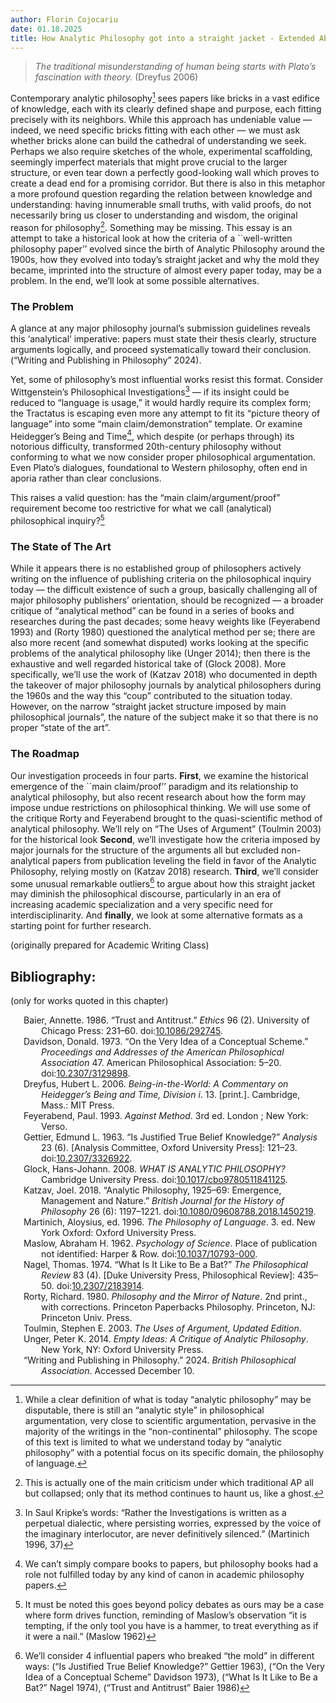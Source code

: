 ```yaml
---
author: Florin Cojocariu
date: 01.18.2025
title: How Analytic Philosophy got into a straight jacket - Extended Abstractx
---
```



> *The traditional misunderstanding of human being starts with Plato's fascination with theory.* (Dreyfus 2006)

Contemporary analytic philosophy[^1] sees papers like bricks in a vast edifice of knowledge, each with its clearly defined shape and purpose, each fitting precisely with its neighbors. While this approach has undeniable value --- indeed, we need specific bricks fitting with each other --- we must ask whether bricks alone can build the cathedral of understanding we seek. Perhaps we also require sketches of the whole, experimental scaffolding, seemingly imperfect materials that might prove crucial to the larger structure, or even tear down a perfectly good-looking wall which proves to create a dead end for a promising corridor. But there is also in this metaphor a more profound question regarding the relation between knowledge and understanding: having innumerable small truths, with valid proofs, do not necessarily bring us closer to understanding and wisdom, the original reason for philosophy[^2]. Something may be missing. This essay is an attempt to take a historical look at how the criteria of a \`\`well-written philosophy paper'' evolved since the birth of Analytic Philosophy around the 1900s, how they evolved into today's straight jacket and why the mold they became, imprinted into the structure of almost every paper today, may be a problem. In the end, we'll look at some possible alternatives.

### The Problem

A glance at any major philosophy journal's submission guidelines reveals this 'analytical' imperative: papers must state their thesis clearly, structure arguments logically, and proceed systematically toward their conclusion. ("Writing and Publishing in Philosophy" 2024).

Yet, some of philosophy's most influential works resist this format. Consider Wittgenstein's Philosophical Investigations[^3] --- if its insight could be reduced to "language is usage," it would hardly require its complex form; the Tractatus is escaping even more any attempt to fit its "picture theory of language" into some "main claim/demonstration" template. Or examine Heidegger's Being and Time[^4], which despite (or perhaps through) its notorious difficulty, transformed 20th-century philosophy without conforming to what we now consider proper philosophical argumentation. Even Plato's dialogues, foundational to Western philosophy, often end in aporia rather than clear conclusions.

This raises a valid question: has the "main claim/argument/proof" requirement become too restrictive for what we call (analytical) philosophical inquiry?[^5]

### The State of The Art

While it appears there is no established group of philosophers actively writing on the influence of publishing criteria on the philosophical inquiry today --- the difficult existence of such a group, basically challenging all of major philosophy publishers' orientation, should be recognized --- a broader critique of "analytical method" can be found in a series of books and researches during the past decades; some heavy weights like (Feyerabend 1993) and (Rorty 1980) questioned the analytical method per se; there are also more recent (and somewhat disputed) works looking at the specific problems of the analytical philosophy like (Unger 2014); then there is the exhaustive and well regarded historical take of (Glock 2008). More specifically, we'll use the work of (Katzav 2018) who documented in depth the takeover of major philosophy journals by analytical philosophers during the 1960s and the way this "coup" contributed to the situation today. However, on the narrow "straight jacket structure imposed by main philosophical journals", the nature of the subject make it so that there is no proper "state of the art".

### The Roadmap

Our investigation proceeds in four parts. **First**, we examine the historical emergence of the \`\`main claim/proof'' paradigm and its relationship to analytical philosophy, but also recent research about how the form may impose undue restrictions on philosophical thinking. We will use some of the critique Rorty and Feyerabend brought to the quasi-scientific method of analytical philosophy. We'll rely on "The Uses of Argument" (Toulmin 2003) for the historical look **Second**, we'll investigate how the criteria imposed by major journals for the structure of the arguments all but excluded non-analytical papers from publication leveling the field in favor of the Analytic Philosophy, relying mostly on (Katzav 2018) research. **Third**, we'll consider some unusual remarkable outliers[^6] to argue about how this straight jacket may diminish the philosophical discourse, particularly in an era of increasing academic specialization and a very specific need for interdisciplinarity. And **finally**, we look at some alternative formats as a starting point for further research.

(originally prepared for Academic Writing Class)

## Bibliography:

(only for works quoted in this chapter)

::::::::::::::::: {#refs .references .csl-bib-body .hanging-indent entry-spacing="0"}
::: {#ref-baierTrustAntitrust1986 .csl-entry}
Baier, Annette. 1986. "Trust and Antitrust." *Ethics* 96 (2). University of Chicago Press: 231--60. doi:[10.1086/292745](https://doi.org/10.1086/292745).
:::

::: {#ref-davidsonVeryIdeaConceptual1973 .csl-entry}
Davidson, Donald. 1973. "On the Very Idea of a Conceptual Scheme." *Proceedings and Addresses of the American Philosophical Association* 47. American Philosophical Association: 5--20. doi:[10.2307/3129898](https://doi.org/10.2307/3129898).
:::

::: {#ref-dreyfusBeingintheworldCommentaryHeideggers2006 .csl-entry}
Dreyfus, Hubert L. 2006. *Being-in-the-World: A Commentary on Heidegger's Being and Time, Division i*. 13. \[print.\]. Cambridge, Mass.: MIT Press.
:::

::: {#ref-feyerabendMethod1993 .csl-entry}
Feyerabend, Paul. 1993. *Against Method*. 3rd ed. London ; New York: Verso.
:::

::: {#ref-gettierJustifiedTrueBelief1963 .csl-entry}
Gettier, Edmund L. 1963. "Is Justified True Belief Knowledge?" *Analysis* 23 (6). \[Analysis Committee, Oxford University Press\]: 121--23. doi:[10.2307/3326922](https://doi.org/10.2307/3326922).
:::

::: {#ref-glockWHATANALYTICPHILOSOPHY2008 .csl-entry}
Glock, Hans-Johann. 2008. *WHAT IS ANALYTIC PHILOSOPHY?* Cambridge University Press. doi:[10.1017/cbo9780511841125](https://doi.org/10.1017/cbo9780511841125).
:::

::: {#ref-katzavAnalyticPhilosophy1925692018 .csl-entry}
Katzav, Joel. 2018. "Analytic Philosophy, 1925--69: Emergence, Management and Nature." *British Journal for the History of Philosophy* 26 (6): 1197--1221. doi:[10.1080/09608788.2018.1450219](https://doi.org/10.1080/09608788.2018.1450219).
:::

::: {#ref-martinichPhilosophyLanguage1996 .csl-entry}
Martinich, Aloysius, ed. 1996. *The Philosophy of Language*. 3. ed. New York Oxford: Oxford University Press.
:::

::: {#ref-maslowPsychologyScience1962 .csl-entry}
Maslow, Abraham H. 1962. *Psychology of Science*. Place of publication not identified: Harper & Row. doi:[10.1037/10793-000](https://doi.org/10.1037/10793-000).
:::

::: {#ref-nagelWhatItBe1974 .csl-entry}
Nagel, Thomas. 1974. "What Is It Like to Be a Bat?" *The Philosophical Review* 83 (4). \[Duke University Press, Philosophical Review\]: 435--50. doi:[10.2307/2183914](https://doi.org/10.2307/2183914).
:::

::: {#ref-rortyPhilosophyMirrorNature1980 .csl-entry}
Rorty, Richard. 1980. *Philosophy and the Mirror of Nature*. 2nd print., with corrections. Princeton Paperbacks Philosophy. Princeton, NJ: Princeton Univ. Press.
:::

::: {#ref-toulminUsesArgumentUpdated2003 .csl-entry}
Toulmin, Stephen E. 2003. *The Uses of Argument, Updated Edition*.
:::

::: {#ref-ungerEmptyIdeasCritique2014 .csl-entry}
Unger, Peter K. 2014. *Empty Ideas: A Critique of Analytic Philosophy*. New York, NY: Oxford University Press.
:::

::: {#ref-WritingPublishingPhilosophy .csl-entry}
"Writing and Publishing in Philosophy." 2024. *British Philosophical Association*. Accessed December 10.
:::
:::::::::::::::::

[^1]: While a clear definition of what is today "analytic philosophy" may be disputable, there is still an "analytic style" in philosophical argumentation, very close to scientific argumentation, pervasive in the majority of the writings in the "non-continental" philosophy. The scope of this text is limited to what we understand today by "analytic philosophy" with a potential focus on its specific domain, the philosophy of language.

[^2]: This is actually one of the main criticism under which traditional AP all but collapsed; only that its method continues to haunt us, like a ghost.

[^3]: In Saul Kripke's words: "Rather the Investigations is written as a perpetual dialectic, where persisting worries, expressed by the voice of the imaginary interlocutor, are never definitively silenced." (Martinich 1996, 37)

[^4]: We can't simply compare books to papers, but philosophy books had a role not fulfilled today by any kind of canon in academic philosophy papers.

[^5]: It must be noted this goes beyond policy debates as ours may be a case where form drives function, reminding of Maslow's observation "it is tempting, if the only tool you have is a hammer, to treat everything as if it were a nail." (Maslow 1962)

[^6]: We'll consider 4 influential papers who breaked "the mold" in different ways: ("Is Justified True Belief Knowledge?" Gettier 1963), ("On the Very Idea of a Conceptual Scheme" Davidson 1973), ("What Is It Like to Be a Bat?" Nagel 1974), ("Trust and Antitrust" Baier 1986)
